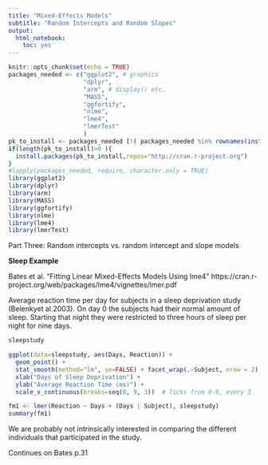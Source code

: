 ```yaml
---
title: "Mixed-Effects Models"
subtitle: "Random Intercepts and Random Slopes" 
output:
  html_notebook:
    toc: yes
---
```

```r
knitr::opts_chunk$set(echo = TRUE)
packages_needed <- c("ggplot2", # graphics
                     "dplyr",
                     "arm", # display() etc.
                     "MASS",
                     "ggfortify",
                     "nlme",
                     "lme4",
                     "lmerTest"
                     )
pk_to_install <- packages_needed [!( packages_needed %in% rownames(installed.packages())  )]
if(length(pk_to_install)>0 ){
  install.packages(pk_to_install,repos="http://cran.r-project.org")
}
#lapply(packages_needed, require, character.only = TRUE)
library(ggplot2)
library(dplyr)
library(arm)
library(MASS)
library(ggfortify)
library(nlme)
library(lme4)
library(lmerTest)
```
Part Three: Random intercepts vs. random intercept and slope models

**Sleep Example**

Bates et al. "Fitting Linear Mixed-Effects Models Using lme4"
https://cran.r-project.org/web/packages/lme4/vignettes/lmer.pdf

Average reaction time per day for subjects in a sleep deprivation study (Belenkyet al.2003). On day 0 the subjects had their normal amount of sleep. Starting that night they were restricted to three hours of sleep per night for nine days. 
```r
sleepstudy
```

```r
ggplot(data=sleepstudy, aes(Days, Reaction)) + 
  geom_point() +
  stat_smooth(method="lm", se=FALSE) + facet_wrap(.~Subject, nrow = 2) +
  xlab("Days of Sleep Deprivation") +
  ylab("Average Reaction Time (ms)") +
  scale_x_continuous(breaks=seq(0, 9, 3))  # Ticks from 0-9, every 3
```
```r
fm1 <- lmer(Reaction ~ Days + (Days | Subject), sleepstudy)
summary(fm1)
```
We are probably not intrinsically interested in comparing the different individuals that participated in the study.

Continues on Bates p.31